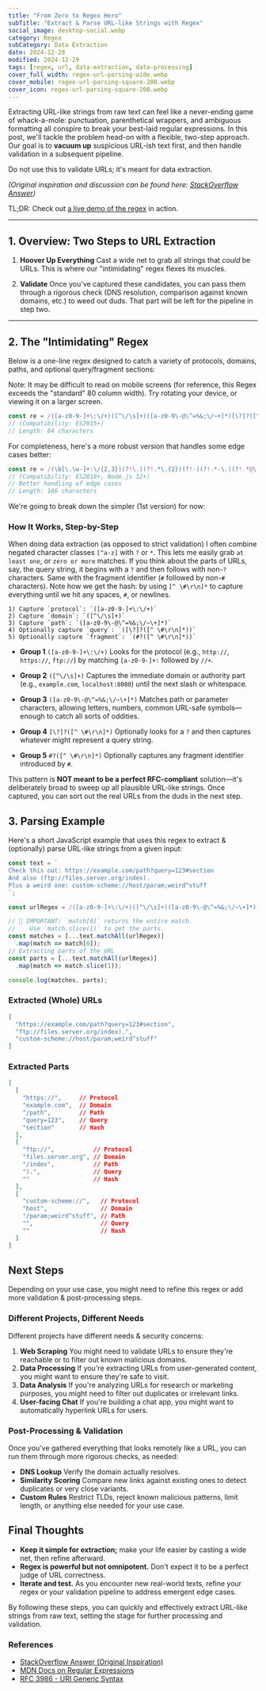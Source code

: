 ```yaml
---
title: "From Zero to Regex Hero"
subTitle: "Extract & Parse URL-like Strings with Regex"
social_image: desktop-social.webp
category: Regex
subCategory: Data Extraction
date: 2024-12-28
modified: 2024-12-29
tags: [regex, url, data-extraction, data-processing]
cover_full_width: regex-url-parsing-wide.webp
cover_mobile: regex-url-parsing-square-200.webp
cover_icon: regex-url-parsing-square-200.webp
---
```


Extracting URL-like strings from raw text can feel like a never-ending game of whack-a-mole: punctuation, parenthetical wrappers, and ambiguous formatting all conspire to break your best-laid regular expressions. In this post, we'll tackle the problem head-on with a flexible, two-step approach. Our goal is to **vacuum up** suspicious URL-ish text first, and then handle validation in a subsequent pipeline.

<p class="breakout">Do not use this to validate URLs; it's meant for data extraction.</p>

*(Original inspiration and discussion can be found here: [StackOverflow Answer](https://stackoverflow.com/a/34669019/369727))*

TL;DR: Check out [a live demo of the regex](https://regex101.com/r/jO8bC4/62) in action.

---

## 1. Overview: Two Steps to URL Extraction

1. **Hoover Up Everything**
   Cast a wide net to grab all strings that *could* be URLs. This is where our "intimidating" regex flexes its muscles.

2. **Validate**
   Once you've captured these candidates, you can pass them through a rigorous check (DNS resolution, comparison against known domains, etc.) to weed out duds. That part will be left for the pipeline in step two.

---

## 2. The "Intimidating" Regex

Below is a one-line regex designed to catch a variety of protocols, domains, paths, and optional query/fragment sections:

Note: It may be difficult to read on mobile screens (for reference, this Regex exceeds the "standard" 80 column width).
Try rotating your device, or viewing it on a larger screen.

```js frame="code" title="URL-like String Extractor"
const re = /([a-z0-9-]+\:\/+)([^\/\s]+)([a-z0-9\-@\^=%&;\/~+]*)[\?]?([^ \#\r\n]*)#?([^ \#\r\n]*)/gi
// (Compatibility: ES2015+)
// Length: 84 characters
```

For completeness, here's a more robust version that handles some edge cases better:

```js frame="code" title="More Advanced ES2018 Version"
const re = /(\b[\.\w-]+:\/{2,3})(?!\.)(?!.*\.{2})(?!-)(?!.*-\.)(?!.*@\.)([\w\-@\^=%&:;~\+\.]+(?<!-))(\/+[\w\-@\^=%&:;\/~\+\.]+(?<!\.))?\??([\w=\-&@$!|~+_]+)*#?([\w=\-&@$!|~+_]+)*/gi
// (Compatibility: ES2018+, Node.js 12+)
// Better handling of edge cases
// Length: 166 characters
```

We're going to break down the simpler (1st version) for now:

### How It Works, Step-by-Step

When doing data extraction (as opposed to strict validation) I often combine negated character classes `[^a-z]` with `?` or `*`. This lets me easily grab `at least one`, or `zero or more` matches. If you think about the parts of URLs, say, the query string, it begins with a `?` and then follows with non-`?` characters. Same with the fragment identifier (`#` followed by non-`#` characters). Note how we get the hash: by using `[^ \#\r\n]*` to capture everything until we hit any spaces, `#`, or newlines.


```text
1) Capture `protocol`: `([a-z0-9-]+\:\/+)`
2) Capture `domain`: `([^\/\s]+)`
3) Capture `path`: `([a-z0-9\-@\^=%&;\/~\+]*)`
4) Optionally capture `query`: `([\?]?([^ \#\r\n]*))`
5) Optionally capture `fragment`: `(#?([^ \#\r\n]*))`
```

- **Group 1** `([a-z0-9-]+\:\/+)`
  Looks for the protocol (e.g., `http://`, `https://`, `ftp://`) by matching `[a-z0-9-]+:` followed by `//+`.

- **Group 2** `([^\/\s]+)`
  Captures the immediate domain or authority part (e.g., `example.com`, `localhost:8080`) until the next slash or whitespace.

- **Group 3** `([a-z0-9\-@\^=%&;\/~\+]*)`
  Matches path or parameter characters, allowing letters, numbers, common URL-safe symbols—enough to catch all sorts of oddities.

- **Group 4** `[\?]?([^ \#\r\n]*)`
  Optionally looks for a `?` and then captures whatever might represent a query string.

- **Group 5** `#?([^ \#\r\n]*)`
  Optionally captures any fragment identifier introduced by `#`.

This pattern is **NOT meant to be a perfect RFC-compliant** solution—it's deliberately broad to sweep up all plausible URL-like strings. Once captured, you can sort out the real URLs from the duds in the next step.

## 3. Parsing Example

Here's a short JavaScript example that uses this regex to extract & (optionally) parse URL-like strings from a given input:

```js frame="code" title="js-example.js"
const text = `
Check this out: https://example.com/path?query=123#section
And also (ftp://files.server.org/index).
Plus a weird one: custom-scheme://host/param;weird^stuff
`;

const urlRegex = /([a-z0-9-]+\:\/+)([^\/\s]+)([a-z0-9\-@\^=%&;\/~\+]*)[\?]?([^ \#\r\n]*)#?([^ \#\r\n]*)/gi;

// 🚨 IMPORTANT: `match[0]` returns the entire match.
//    Use `match.slice(1)` to get the parts.
const matches = [...text.matchAll(urlRegex)]
  .map(match => match[0]);
// Extracting parts of the URL
const parts = [...text.matchAll(urlRegex)]
  .map(match => match.slice(1));

console.log(matches, parts);
```


### Extracted (Whole) URLs


```json
[
  "https://example.com/path?query=123#section",
  "ftp://files.server.org/index).",
  "custom-scheme://host/param;weird^stuff"
]
```

### Extracted Parts

```json
[
  [
    "https://",     // Protocol
    "example.com",  // Domain
    "/path",        // Path
    "query=123",    // Query
    "section"       // Hash
  ],
  [
    "ftp://",           // Protocol
    "files.server.org", // Domain
    "/index",           // Path
    ").",               // Query
    ""                  // Hash
  ],
  [
    "custom-scheme://",   // Protocol
    "host",               // Domain
    "/param;weird^stuff", // Path
    "",                   // Query
    ""                    // Hash
  ]
]
```


## Next Steps

Depending on your use case, you might need to refine this regex or add more validation & post-processing steps.

### Different Projects, Different Needs

Different projects have different needs & security concerns:

1. **Web Scraping**
  You might need to validate URLs to ensure they're reachable or to filter out known malicious domains.
2. **Data Processing**
  If you're extracting URLs from user-generated content, you might want to ensure they're safe to visit.
3. **Data Analysis**
  If you're analyzing URLs for research or marketing purposes, you might need to filter out duplicates or irrelevant links.
4. **User-facing Chat**
  If you're building a chat app, you might want to automatically hyperlink URLs for users.

### Post-Processing & Validation

Once you've gathered everything that looks remotely like a URL, you can run them through more rigorous checks, as needed:

- **DNS Lookup**
  Verify the domain actually resolves.
- **Similarity Scoring**
  Compare new links against existing ones to detect duplicates or very close variants.
- **Custom Rules**
  Restrict TLDs, reject known malicious patterns, limit length, or anything else needed for your use case.

## Final Thoughts

- **Keep it simple for extraction;** make your life easier by casting a wide net, then refine afterward.
- **Regex is powerful but not omnipotent.** Don't expect it to be a perfect judge of URL correctness.
- **Iterate and test.** As you encounter new real-world texts, refine your regex or your validation pipeline to address emergent edge cases.

By following these steps, you can quickly and effectively extract URL-like strings from raw text, setting the stage for further processing and validation.

### References

- [StackOverflow Answer (Original Inspiration)](https://stackoverflow.com/a/34669019/369727)
- [MDN Docs on Regular Expressions](https://developer.mozilla.org/en-US/docs/Web/JavaScript/Guide/Regular_Expressions)
- [RFC 3986 - URI Generic Syntax](https://datatracker.ietf.org/doc/html/rfc3986)
